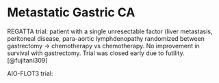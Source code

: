 # Metastatic Gastric CA

REGATTA trial: patient with a single unresectable factor (liver metastasis, peritoneal disease, para-aortic lymphdenopathy randomized between gastrectomy -\> chemotherapy vs chemotherapy. No improvement in survival with gastrectomy. Trial was closed early due to futility.[@fujitani309]

AIO-FLOT3 trial:
